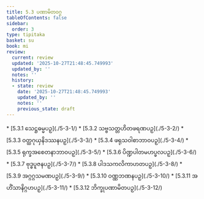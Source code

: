 ```yaml
---
title: 5.3 ပဏာမိတဝဂ္ဂ
tableOfContents: false
sidebar:
  order: 3
type: tipitaka
basket: su
book: mi
review:
  current: review
  updated: '2025-10-27T21:48:45.749993'
  updated_by: ''
  notes: ''
  history:
  - state: review
    date: '2025-10-27T21:48:45.749993'
    updated_by: ''
    notes: ''
    previous_state: draft
---
```



<ReviewStatus review={frontmatter.review} showDetails={true} />

<HypothesisAnnotation frontmatter={frontmatter} />

<DynamicBreadcrumb />



<TableOfContents book="mi" section="5.3">
* [5.3.1 သေဋ္ဌဓမ္မပဉှ](./5-3-1/)
* [5.3.2 သဗ္ဗသတ္တဟိတဖရဏပဉှ](./5-3-2/)
* [5.3.3 ဝတ္ထဂုယှနိဒဿနပဉှ](./5-3-3/)
* [5.3.4 ဖရုသဝါစာဘာဝပဉှ](./5-3-4/)
* [5.3.5 ရုက္ခအစေတနာဘာဝပဉှ](./5-3-5/)
* [5.3.6 ပိဏ္ဍပါတမဟပ္ဖလပဉှ](./5-3-6/)
* [5.3.7 ဗုဒ္ဓပူဇနပဉှ](./5-3-7/)
* [5.3.8 ပါဒသကလိကာဟတပဉှ](./5-3-8/)
* [5.3.9 အဂ္ဂဂ္ဂသမဏပဉှ](./5-3-9/)
* [5.3.10 ဝဏ္ဏဘဏနပဉှ](./5-3-10/)
* [5.3.11 အဟိံသာနိဂ္ဂဟပဉှ](./5-3-11/)
* [5.3.12 ဘိက္ခုပဏာမိတပဉှ](./5-3-12/)
</TableOfContents>